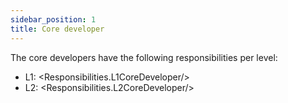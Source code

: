 ```yaml
---
sidebar_position: 1
title: Core developer
---
```


The core developers have the following responsibilities per level:
- L1: <Responsibilities.L1CoreDeveloper/>
- L2: <Responsibilities.L2CoreDeveloper/>